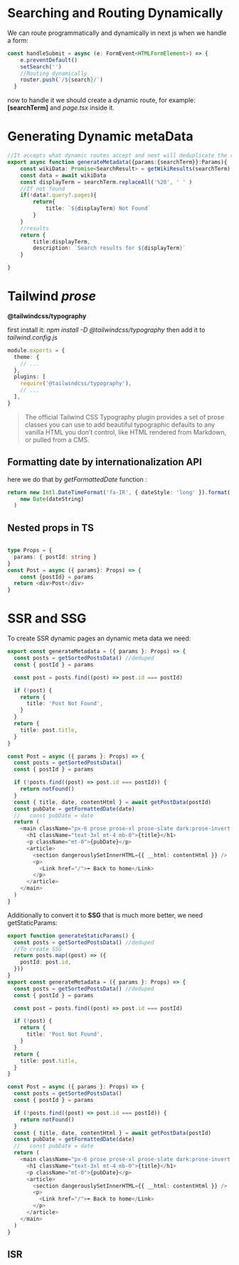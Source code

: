 # Searching and Routing Dynamically
We can route programmatically and dynamically in next js when we handle a form:

```typescript
const handleSubmit = async (e: FormEvent<HTMLFormElement>) => {
    e.preventDefault()
    setSearch('')
    //Routing dynamically
    router.push(`/${search}/`)
  }
```
now to handle it we should create a dynamic route, for example: **[searchTerm]** and _page.tsx_ inside it.

# Generating Dynamic metaData

```typescript
//It accepts what dynamic routes accept and next will deduplicate the request
export async function generateMetadata({params:{searchTerm}}:Params){
    const wikiData: Promise<SearchResult> = getWikiResults(searchTerm)
    const data = await wikiData
    const displayTerm = searchTerm.replaceAll('%20', ' ' )
    //If not found
    if(!data?.query?.pages){
        return{
            title: `${displayTerm} Not Found`
        }
    }
    //results
    return {
        title:displayTerm,
        description: `Search results for ${displayTerm}`
    }

}
```

# Tailwind _prose_
**@tailwindcss/typography**

first install it: _npm install -D @tailwindcss/typography_
then add it to _tailwind.config.js_
```typescript
module.exports = {
  theme: {
    // ...
  },
  plugins: [
    require('@tailwindcss/typography'),
    // ...
  ],
}
```

>The official Tailwind CSS Typography plugin provides a set of prose classes you can use to add beautiful typographic defaults to any vanilla HTML you don’t control, like HTML rendered from Markdown, or pulled from a CMS.

## Formatting date by internationalization API
here we do that by _getFormattedDate_ function :

```typescript
return new Intl.DateTimeFormat('fa-IR', { dateStyle: 'long' }).format(
    new Date(dateString)
  )
```

## Nested props in TS

```typescript

type Props = {
  params: { postId: string }
}
const Post = async ({ params}: Props) => {
    const {postId} = params
  return <div>Post</div>
}
```
# SSR and SSG

To create SSR dynamic pages an dynamic meta data we need:
```typescript
export const generateMetadata = ({ params }: Props) => {
  const posts = getSortedPostsData() //deduped
  const { postId } = params

  const post = posts.find((post) => post.id === postId)

  if (!post) {
    return {
      title: 'Post Not Found',
    }
  }
  return {
    title: post.title,
  }
}

const Post = async ({ params }: Props) => {
  const posts = getSortedPostsData()
  const { postId } = params

  if (!posts.find((post) => post.id === postId)) {
    return notFound()
  }
  const { title, date, contentHtml } = await getPostData(postId)
  const pubDate = getFormattedDate(date)
  //   const pubDate = date
  return (
    <main className="px-6 prose prose-xl prose-slate dark:prose-invert mx-auto ">
      <h1 className="text-3xl mt-4 mb-0">{title}</h1>
      <p className="mt-0">{pubDate}</p>
      <article>
        <section dangerouslySetInnerHTML={{ __html: contentHtml }} />
        <p>
          <Link href="/">⬅️ Back to home</Link>
        </p>
      </article>
    </main>
  )
}
```
Additionally to convert it to __**SSG**__ that is much more better, we need getStaticParams:

```typescript
export function generateStaticParams() {
  const posts = getSortedPostsData() //deduped
  //To create SSG
  return posts.map((post) => ({
    postId: post.id,
  }))
}
export const generateMetadata = ({ params }: Props) => {
  const posts = getSortedPostsData() //deduped
  const { postId } = params

  const post = posts.find((post) => post.id === postId)

  if (!post) {
    return {
      title: 'Post Not Found',
    }
  }
  return {
    title: post.title,
  }
}

const Post = async ({ params }: Props) => {
  const posts = getSortedPostsData()
  const { postId } = params

  if (!posts.find((post) => post.id === postId)) {
    return notFound()
  }
  const { title, date, contentHtml } = await getPostData(postId)
  const pubDate = getFormattedDate(date)
  //   const pubDate = date
  return (
    <main className="px-6 prose prose-xl prose-slate dark:prose-invert mx-auto ">
      <h1 className="text-3xl mt-4 mb-0">{title}</h1>
      <p className="mt-0">{pubDate}</p>
      <article>
        <section dangerouslySetInnerHTML={{ __html: contentHtml }} />
        <p>
          <Link href="/">⬅️ Back to home</Link>
        </p>
      </article>
    </main>
  )
}
```

## ISR 